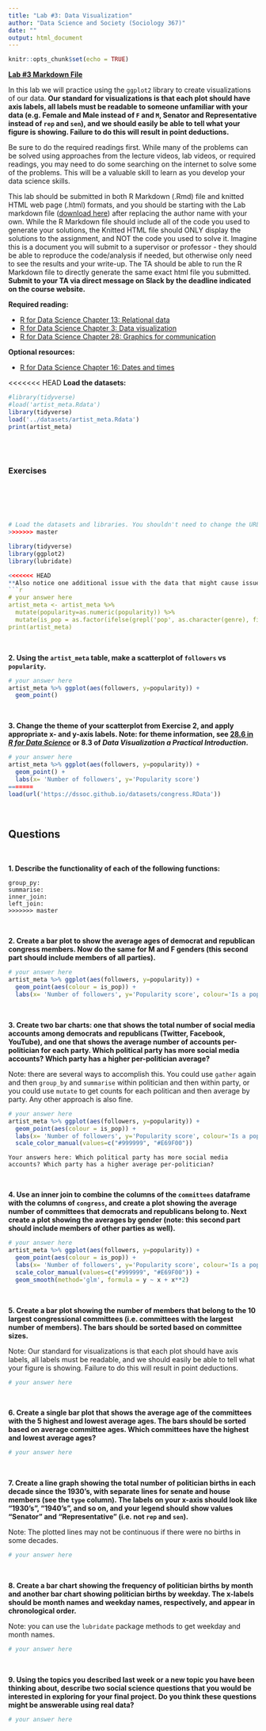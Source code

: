 ```yaml
---
title: "Lab #3: Data Visualization"
author: "Data Science and Society (Sociology 367)"
date: ""
output: html_document
---
```


```r
knitr::opts_chunk$set(echo = TRUE)
```

**[Lab #3 Markdown File](/assignments/Lab_3.Rmd)**

In this lab we will practice using the `ggplot2` library to create visualizations of our data. **Our standard for visualizations is that each plot should have axis labels, all labels must be readable to someone unfamiliar with your data (e.g. Female and Male instead of `F` and `M`, Senator and Representative instead of `rep` and `sen`), and we should easily be able to tell what your figure is showing. Failure to do this will result in point deductions.**

Be sure to do the required readings first. While many of the problems can be solved using approaches from the lecture videos, lab videos, or required readings, you may need to do some searching on the internet to solve some of the problems. This will be a valuable skill to learn as you develop your data science skills.

This lab should be submitted in both R Markdown (.Rmd) file and knitted HTML web page (.html) formats, and you should be starting with the Lab markdown file ([download here](/assignments/Lab_3.Rmd)) after replacing the author name with your own. While the R Markdown file should include all of the code you used to generate your solutions, the Knitted HTML file should ONLY display the solutions to the assignment, and NOT the code you used to solve it. Imagine this is a document you will submit to a supervisor or professor - they should be able to reproduce the code/analysis if needed, but otherwise only need to see the results and your write-up. The TA should be able to run the R Markdown file to directly generate the same exact html file you submitted. **Submit to your TA via direct message on Slack by the deadline indicated on the course website.**

**Required reading:** 

* [R for Data Science Chapter 13: Relational data](https://r4ds.had.co.nz/relational-data.html)
* [R for Data Science Chapter 3: Data visualization](https://r4ds.had.co.nz/data-visualisation.html)
* [R for Data Science Chapter 28: Graphics for communication](https://r4ds.had.co.nz/graphics-for-communication.html)


**Optional resources:**

* [R for Data Science Chapter 16: Dates and times](https://r4ds.had.co.nz/dates-and-times.html)



<<<<<<< HEAD
**Load the datasets:**
```r
#library(tidyverse)
#load('artist_meta.Rdata')
library(tidyverse)
load('../datasets/artist_meta.Rdata')
print(artist_meta)
```
<br/><br/>

### Exercises
<br/>
=======
```r
# Load the datasets and libraries. You shouldn't need to change the URL in the `load` function.
>>>>>>> master

library(tidyverse)
library(ggplot2)
library(lubridate)

<<<<<<< HEAD
**Also notice one additional issue with the data that might cause issues later on: the `popularity` column is an integer list of size one. Consider using the `mutate` function with the `is.numeric` function to coerce the data into the type you need (see section 20.4.1 of *R for Data Science* to learn more).**
```r
# your answer here
artist_meta <- artist_meta %>% 
  mutate(popularity=as.numeric(popularity)) %>% 
  mutate(is_pop = as.factor(ifelse(grepl('pop', as.character(genre), fixed=TRUE), 'pop', 'not pop')))
print(artist_meta)
```
<br/>

**2. Using the `artist_meta` table, make a scatterplot of `followers` vs `popularity`.**
```r
# your answer here
artist_meta %>% ggplot(aes(followers, y=popularity)) + 
  geom_point()
```
<br/>

**3. Change the theme of your scatterplot from Exercise 2, and apply appropriate x- and y-axis labels. Note: for theme information, see [28.6 in *R for Data Science*](https://r4ds.had.co.nz/graphics-for-communication.html#themes) or 8.3 of *Data Visualization a Practical Introduction*.**
```r
# your answer here
artist_meta %>% ggplot(aes(followers, y=popularity)) + 
  geom_point() + 
  labs(x= 'Number of followers', y='Popularity score')
=======
load(url('https://dssoc.github.io/datasets/congress.RData'))
```
<br/>

## Questions
<br>

**1. Describe the functionality of each of the following functions:**
```
group_py: 
summarise: 
inner_join: 
left_join: 
>>>>>>> master
```
<br/>

**2. Create a bar plot to show the average ages of democrat and republican congress members. Now do the same for M and F genders (this second part should include members of all parties).**
```r
# your answer here
artist_meta %>% ggplot(aes(followers, y=popularity)) + 
  geom_point(aes(colour = is_pop)) + 
  labs(x= 'Number of followers', y='Popularity score', colour='Is a pop genre?')
```
<br/>

**3. Create two bar charts: one that shows the total number of social media accounts among democrats and republicans (Twitter, Facebook, YouTube), and one that shows the average number of accounts per-politician for each party. Which political party has more social media accounts? Which party has a higher per-politician average?**

Note: there are several ways to accomplish this. You could use `gather` again and then `group_by` and `summarise` within politician and then within party, or you could use `mutate` to get counts for each politican and then average by party. Any other approach is also fine.
```r
# your answer here
artist_meta %>% ggplot(aes(followers, y=popularity)) + 
  geom_point(aes(colour = is_pop)) + 
  labs(x= 'Number of followers', y='Popularity score', colour='Is a pop genre?') + 
  scale_color_manual(values=c("#999999", "#E69F00"))
```
```
Your answers here: Which political party has more social media accounts? Which party has a higher average per-politician?
```
<br/>


**4. Use an inner join to combine the columns of the `committees` dataframe with the columns of `congress`, and create a plot showing the average number of committees that democrats and republicans belong to. Next create a plot showing the averages by gender (note: this second part should include members of other parties as well).**
```r
# your answer here
artist_meta %>% ggplot(aes(followers, y=popularity)) + 
  geom_point(aes(colour = is_pop)) + 
  labs(x= 'Number of followers', y='Popularity score', colour='Is a pop genre?') + 
  scale_color_manual(values=c("#999999", "#E69F00")) + 
  geom_smooth(method='glm', formula = y ~ x + x**2)
```
<br/>



**5. Create a bar plot showing the number of members that belong to the 10 largest congressional committees (i.e. committees with the largest number of members). The bars should be sorted based on committee sizes.**

Note: Our standard for visualizations is that each plot should have axis labels, all labels must be readable, and we should easily be able to tell what your figure is showing. Failure to do this will result in point deductions.
```r
# your answer here
```
<br/>


**6. Create a single bar plot that shows the average age of the committees with the 5 highest and lowest average ages. The bars should be sorted based on average committee ages. Which committees have the highest and lowest average ages?**
```r
# your answer here
```
<br/>




**7. Create a line graph showing the total number of politician births in each decade since the 1930's, with separate lines for senate and house members (see the `type` column). The labels on your x-axis should look like "1930's", "1940's", and so on, and your legend should show values "Senator" and "Representative" (i.e. not `rep` and `sen`).**

Note: The plotted lines may not be continuous if there were no births in some decades.
```r
# your answer here

```
<br/>




**8. Create a bar chart showing the frequency of politician births by month and another bar chart showing politician births by weekday. The x-labels should be month names and weekday names, respectively, and appear in chronological order.**

Note: you can use the `lubridate` package methods to get weekday and month names.
```r
# your answer here
```
<br/>

**9. Using the topics you described last week or a new topic you have been thinking about, describe two social science questions that you would be interested in exploring for your final project. Do you think these questions might be answerable using real data?**
```r
# your answer here
```
